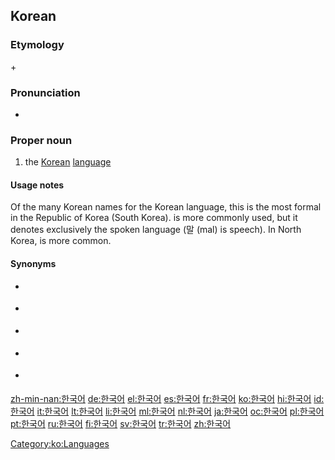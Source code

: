 ==Korean==

===Etymology===
{{ko-inline|한국|Hanguk|Land of the Han of the korean peninsula|韓國}} + {{ko-inline|어|eo|language|語}}

===Pronunciation===
{{ko-pron|ipa=[ˈhaːnɡuɡʌ]|phon=한ː국어|rr=Hangugeo|rrt=Hangug-eo|mr=Han'gugŏ|yr=Hānkwuk.e}}
* {{SAMPA|/hangugV/}}

===Proper noun===
{{ko-pos|proper noun|rv=Hangugeo|hanja=韓國語}}

# the [[Korean]] [[language]]

====Usage notes====
Of the many Korean names for the Korean language, this is the most formal in the Republic of Korea (South Korea). {{ko-inline|한국말|Hangungmal}} is more commonly used, but it denotes exclusively the spoken language (말 (mal) is speech). In North Korea, {{ko-inline|조선말|Joseonmal}} is more common.

====Synonyms====

* {{ko-inline|한국말|Hangungmal|Korean spoken language}} {{qualifier|broadly}}
* {{ko-inline|우리말|Urimal|our spoken language}} {{qualifier|broadly}}
* {{ko-inline|조선어|4=朝鮮語|Joseoneo}} {{qualifier|broadly}}
* {{ko-inline|조선말|Joseonmal|4=朝鮮말}} {{qualifier|broadly}}
* {{ko-inline|고려말|Goryeomal|4=高麗말}} {{qualifier|broadly}}

[[Category:ko:Languages]]

[[zh-min-nan:한국어]]
[[de:한국어]]
[[el:한국어]]
[[es:한국어]]
[[fr:한국어]]
[[ko:한국어]]
[[hi:한국어]]
[[id:한국어]]
[[it:한국어]]
[[lt:한국어]]
[[li:한국어]]
[[ml:한국어]]
[[nl:한국어]]
[[ja:한국어]]
[[oc:한국어]]
[[pl:한국어]]
[[pt:한국어]]
[[ru:한국어]]
[[fi:한국어]]
[[sv:한국어]]
[[tr:한국어]]
[[zh:한국어]]